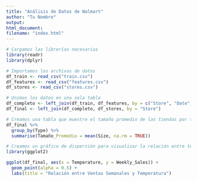 ```yaml
---
title: "Análisis de Datos de Walmart"
author: "Tu Nombre"
output:
html_document:    
filename: "index.html"
---
```


```r
# Cargamos las librerías necesarias
library(readr)
library(dplyr)
```

```r
# Importamos los archivos de datos
df_train <- read_csv("train.csv")
df_features <- read_csv("features.csv")
df_stores <- read_csv("stores.csv")
```

```r
# Unimos los datos en una sola tabla
df_completo <- left_join(df_train, df_features, by = c("Store", "Date", "IsHoliday"))
df_final <- left_join(df_completo, df_stores, by = "Store")
```

```r
# Creamos una tabla que muestre el tamaño promedio de las tiendas por tipo
df_final %>%
  group_by(Type) %>%
  summarise(Tamaño_Promedio = mean(Size, na.rm = TRUE))
```


```r
# Creamos un gráfico de dispersión para visualizar la relación entre temperatura y ventas
library(ggplot2)

ggplot(df_final, aes(x = Temperature, y = Weekly_Sales)) +
  geom_point(alpha = 0.5) +
  labs(title = "Relación entre Ventas Semanales y Temperatura")
```

